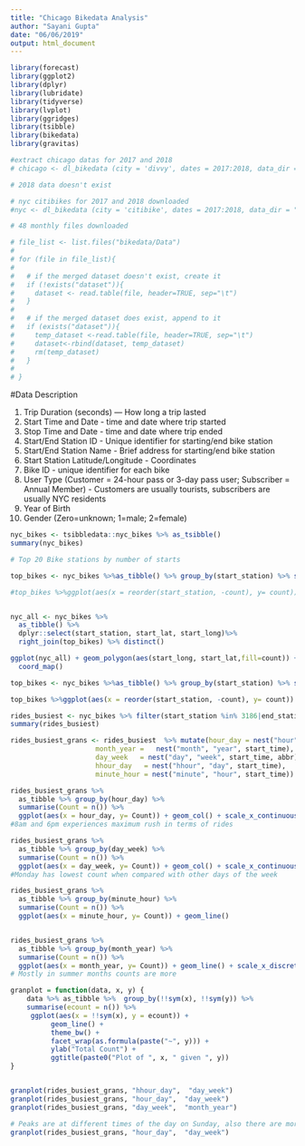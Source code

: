 ```yaml
---
title: "Chicago Bikedata Analysis"
author: "Sayani Gupta"
date: "06/06/2019"
output: html_document
---
```


```r
library(forecast)
library(ggplot2)
library(dplyr)
library(lubridate)
library(tidyverse)
library(lvplot)
library(ggridges)
library(tsibble)
library(bikedata)
library(gravitas)
```

```r
#extract chicago datas for 2017 and 2018
# chicago <- dl_bikedata (city = 'divvy', dates = 2017:2018, data_dir = "bikedata/Data", quiet = TRUE)

# 2018 data doesn't exist

# nyc citibikes for 2017 and 2018 downloaded
#nyc <- dl_bikedata (city = 'citibike', dates = 2017:2018, data_dir = "bikedata/Data", quiet = TRUE)

# 48 monthly files downloaded

# file_list <- list.files("bikedata/Data")
# 
# for (file in file_list){
#        
#   # if the merged dataset doesn't exist, create it
#   if (!exists("dataset")){
#     dataset <- read.table(file, header=TRUE, sep="\t")
#   }
#    
#   # if the merged dataset does exist, append to it
#   if (exists("dataset")){
#     temp_dataset <-read.table(file, header=TRUE, sep="\t")
#     dataset<-rbind(dataset, temp_dataset)
#     rm(temp_dataset)
#   }
#  
# }


```

#Data Description

1. Trip Duration (seconds) — How long a trip lasted
2. Start Time and Date - time and date where trip started
3. Stop Time and Date -  time and date where trip ended
4. Start/End Station ID  -  Unique identifier for starting/end bike station
5. Start/End Station Name - Brief address for starting/end bike station
6. Start Station Latitude/Longitude - Coordinates
7. Bike ID - unique identifier for each bike
8. User Type (Customer = 24-hour pass or 3-day pass user;  Subscriber = Annual Member) - Customers are usually tourists, subscribers are usually NYC residents
9. Year of Birth
10. Gender (Zero=unknown; 1=male; 2=female) 


```r

nyc_bikes <- tsibbledata::nyc_bikes %>% as_tsibble()
summary(nyc_bikes)

# Top 20 Bike stations by number of starts

top_bikes <- nyc_bikes %>%as_tibble() %>% group_by(start_station) %>% summarise(count = n()) %>% arrange(-count)

#top_bikes %>%ggplot(aes(x = reorder(start_station, -count), y= count)) + geom_bar(stat="identity")


nyc_all <- nyc_bikes %>%
  as_tibble() %>% 
  dplyr::select(start_station, start_lat, start_long)%>%
  right_join(top_bikes) %>% distinct()

ggplot(nyc_all) + geom_polygon(aes(start_long, start_lat,fill=count)) + scale_fill_continuous(type="gradient") + 
  coord_map()
```


```r
top_bikes <- nyc_bikes %>%as_tibble() %>% group_by(start_station) %>% summarise(count = n()) %>% arrange(-count) %>% slice(1:20)

top_bikes %>%ggplot(aes(x = reorder(start_station, -count), y= count)) + geom_bar(stat="identity")

```


```r
rides_busiest <- nyc_bikes %>% filter(start_station %in% 3186|end_station %in% 3186)
summary(rides_busiest)

rides_busiest_grans <- rides_busiest  %>% mutate(hour_day = nest("hour", "day", start_time),
                     month_year =   nest("month", "year", start_time),
                     day_week   = nest("day", "week", start_time, abbr),
                     hhour_day   = nest("hhour", "day", start_time),
                     minute_hour = nest("minute", "hour", start_time))

rides_busiest_grans %>% 
  as_tibble %>% group_by(hour_day) %>%
  summarise(Count = n()) %>% 
  ggplot(aes(x = hour_day, y= Count)) + geom_col() + scale_x_continuous(breaks = seq(0, 23, 1))
#8am and 6pm experiences maximum rush in terms of rides

rides_busiest_grans %>% 
  as_tibble %>% group_by(day_week) %>%
  summarise(Count = n()) %>% 
  ggplot(aes(x = day_week, y= Count)) + geom_col() + scale_x_continuous(breaks = seq(1, 7, 1))
#Monday has lowest count when compared with other days of the week

rides_busiest_grans %>% 
  as_tibble %>% group_by(minute_hour) %>%
  summarise(Count = n()) %>% 
  ggplot(aes(x = minute_hour, y= Count)) + geom_line() 


rides_busiest_grans %>% 
  as_tibble %>% group_by(month_year) %>%
  summarise(Count = n()) %>% 
  ggplot(aes(x = month_year, y= Count)) + geom_line() + scale_x_discrete(breaks = seq(1,12,1))
# Mostly in summer months counts are more

granplot = function(data, x, y) {
    data %>% as_tibble %>%  group_by(!!sym(x), !!sym(y)) %>% 
    summarise(ecount = n()) %>% 
     ggplot(aes(x = !!sym(x), y = ecount)) +
          geom_line() +
          theme_bw() + 
          facet_wrap(as.formula(paste("~", y))) + 
          ylab("Total Count") + 
          ggtitle(paste0("Plot of ", x, " given ", y))
}


granplot(rides_busiest_grans, "hhour_day",  "day_week")
granplot(rides_busiest_grans, "hour_day",  "day_week")
granplot(rides_busiest_grans, "day_week",  "month_year")

# Peaks are at different times of the day on Sunday, also there are more than 2 peaks
granplot(rides_busiest_grans, "hour_day",  "day_week")


```

```r

```

